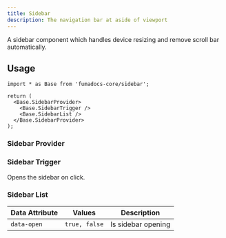 ```yaml
---
title: Sidebar
description: The navigation bar at aside of viewport
---
```


A sidebar component which handles device resizing and remove scroll bar
automatically.

## Usage

```tsx
import * as Base from 'fumadocs-core/sidebar';

return (
  <Base.SidebarProvider>
    <Base.SidebarTrigger />
    <Base.SidebarList />
  </Base.SidebarProvider>
);
```

### Sidebar Provider

<AutoTypeTable
  path="./content/docs/headless/props.ts"
  name="SidebarProviderProps"
/>

### Sidebar Trigger

Opens the sidebar on click.

<AutoTypeTable
  path="./content/docs/headless/props.ts"
  name="SidebarTriggerProps"
/>

### Sidebar List

| Data Attribute | Values        | Description        |
| -------------- | ------------- | ------------------ |
| `data-open`    | `true, false` | Is sidebar opening |

<AutoTypeTable
  path="./content/docs/headless/props.ts"
  type="SidebarContentProps"
/>
